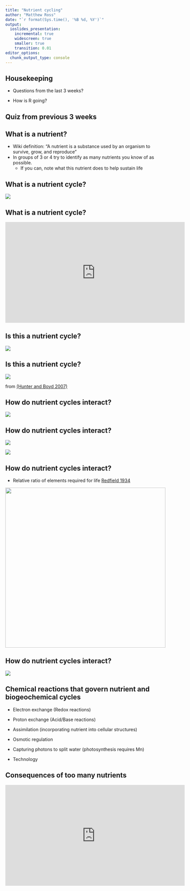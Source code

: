 ```yaml
---
title: "Nutrient cycling"
author: "Matthew Ross"
date: "`r format(Sys.time(), '%B %d, %Y')`"
output:
  ioslides_presentation:
    incremental: true
    widescreen: true
    smaller: true
    transition: 0.01
editor_options: 
  chunk_output_type: console
---
```


<style>
slides > slide {
  overflow-x: auto !important;
  overflow-y: auto !important;
}
</style>


## Housekeeping


- Questions from the last 3 weeks? 

- How is R going? 

## Quiz from previous 3 weeks

## What is a nutrient?

- Wiki definition: "A nutrient is a substance used by an organism to survive, grow, and reproduce"
- In groups of 3 or 4 try to identify as many nutrients you know of as possible. 
  - If you can, note what this nutrient does to help sustain life
  
## What is a nutrient cycle? {.build}

<img src='https://media.springernature.com/m685/springer-static/image/art%3A10.1038%2Fs41570-018-0041-7/MediaObjects/41570_2018_41_Fig1_HTML.png'>


## What is a nutrient cycle? 

<iframe width="560" height="315" src="https://www.youtube.com/embed/_IBx0zpNoEM" frameborder="0" allow="accelerometer; autoplay; encrypted-media; gyroscope; picture-in-picture" allowfullscreen></iframe>

## Is this a nutrient cycle? 

<img src='https://people.uwec.edu/piercech/hg/Pictures/merccycle.jpg'>



## Is this a nutrient cycle?

<img src='https://www.researchgate.net/profile/Keith_Hunter2/publication/237552074/figure/fig1/AS:618747198984192@1524532236226/Simple-box-model-of-the-global-iron-cycle-The-fluxes-external-to-the-ocean-were-taken.png'>

from [(Hunter and Boyd 2007)](http://citeseerx.ist.psu.edu/viewdoc/download?doi=10.1.1.561.4291&rep=rep1&type=pdf)

## How do nutrient cycles interact? {.build}


<img src='https://courses.cit.cornell.edu/css412/mod3/img/P%20_limiting.jpg'>



## How do nutrient cycles interact?

<div class="columns-2">

<img src='https://courses.cit.cornell.edu/css412/mod3/img/P%20_limiting.jpg'>


<img src='https://courses.cit.cornell.edu/css412/mod3/img/N_limiting.jpg'>

</div>

## How do nutrient cycles interact? {.build}

- Relative ratio of elements required for life [Redfield 1934](http://cmore.soest.hawaii.edu/summercourse/2012/documents/bronk_05-30-12/Redfield_1934.pdf)

<img src='../images/Redfield_Ratio.PNG' height='500'>

## How do nutrient cycles interact? {.build}

<img src='http://science.sciencemag.org/content/sci/342/6155/205/F1.large.jpg?width=800&height=600&carousel=1'>


## Chemical reactions that govern nutrient and biogeochemical cycles

- Electron exchange (Redox reactions)

- Proton exchange (Acid/Base reactions)

- Assimilation (incorporating nutrient into cellular structures)

- Osmotic regulation

- Capturing photons to split water (photosynthesis requires Mn)

- Technology

## Consequences of too many nutrients

<iframe width="560" height="315" src="https://www.youtube.com/embed/WWTeWK7ziD8" frameborder="0" allow="accelerometer; autoplay; encrypted-media; gyroscope; picture-in-picture" allowfullscreen></iframe>
